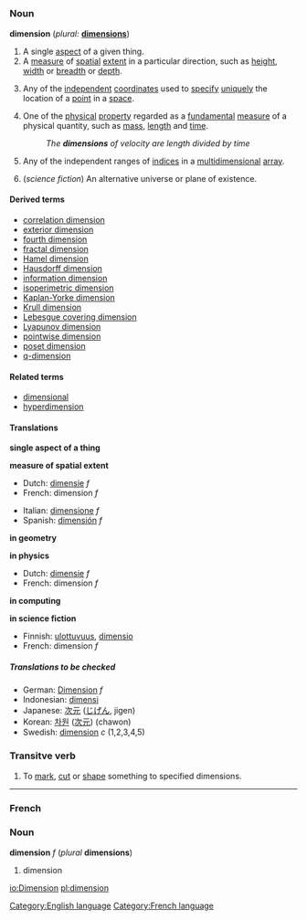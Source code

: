 =={{en}}==
[[Category:English language]]
===Noun===
{{wikipedia}}
'''dimension''' (''plural:'' '''[[dimensions]]''')
#A single [[aspect]] of a given thing.
#A [[measure]] of [[spatial]] [[extent]] in a particular direction, such as [[height]], [[width]] or [[breadth]]  or [[depth]].
#{{geometry}} Any of the [[independent]] [[coordinate]]s used to [[specify]] [[unique]]ly the location of a [[point]] in a [[space]].
#{{physics}} One of the [[physical]] [[property]] regarded as a [[fundamental]] [[measure]] of a physical quantity, such as [[mass]], [[length]] and [[time]].
#:''The '''dimensions''' of velocity are length divided by time''
#{{computing}} Any of the independent ranges of [[index|indices]] in a [[multidimensional]] [[array]].
#(''science fiction'') An alternative universe or plane of existence.

====Derived terms====
*[[correlation dimension]]
*[[exterior dimension]]
*[[fourth dimension]]
*[[fractal dimension]]
*[[Hamel dimension]]
*[[Hausdorff dimension]]
*[[information dimension]]
*[[isoperimetric dimension]]
*[[Kaplan-Yorke dimension]]
*[[Krull dimension]]
*[[Lebesgue covering dimension]]
*[[Lyapunov dimension]]
*[[pointwise dimension]]
*[[poset dimension]]
*[[q-dimension]]

====Related terms====
*[[dimensional]]
*[[hyperdimension]]

====Translations====

'''single aspect of a thing'''
{{top}}
{{mid}}
{{bottom}}

'''measure of spatial extent'''
{{top}}
*Dutch: [[dimensie]] ''f''
*French: dimension ''f''
{{mid}}
*Italian: [[dimensione]] ''f''
*Spanish: [[dimensión]] ''f''
{{bottom}}

'''in geometry'''
{{top}}
{{mid}}
{{bottom}}

'''in physics'''
{{top}}
*Dutch: [[dimensie]] ''f''
*French: dimension ''f''
{{mid}}
{{bottom}}

'''in computing'''
{{top}}
{{mid}}
{{bottom}}

'''in science fiction'''
{{top}}
*Finnish: [[ulottuvuus]], [[dimensio]]
*French: dimension ''f''
{{mid}}
{{bottom}}

=====Translations to be checked=====
<!--Remove this section once all of the translations below have been moved into the tables above.-->
{{checktrans}}

*German: [[Dimension]] ''f''
*Indonesian: [[dimensi]]
*Japanese: [[次元]] ([[じげん]], jigen)
*Korean: [[차원]] ([[次元]]) (chawon)
*Swedish: [[dimension#Swedish|dimension]] ''c'' (1,2,3,4,5)

===Transitve verb===
{{en-infl-reg-consonant|dimension||}}

#To [[mark]], [[cut]] or [[shape]] something to specified dimensions.

----
===French===
[[Category:French language]]

===Noun===
'''dimension''' ''f'' (''plural'' '''dimensions''')

#dimension

[[io:Dimension]]
[[pl:dimension]]